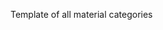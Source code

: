 <noinclude>Template of all material categories
{{OslTemplate:LIMS/Common/Template |id_postfix=mc}}
{{OslTemplate:Helper/Docu/FormTemplate}}
</noinclude><includeonly><!-- 
-->{{OslTemplate:LIMS/Common/Category/Header
  |category_group_name=Material
  |uuid={{{uuid|}}}
  |display_name={{{display_name|}}}
  |label_lang_code={{{label_lang_code|}}}
  |alternative_labels={{{alternative_labels|}}}
  |ontology_iri={{{ontology_iri|}}}
  |sub_category_of={{{sub_category_of|}}}
  |category_type={{{category_type|}}}
  |description={{{description|}}}
}}
{{OslTemplate:LIMS/Common/Category/Footer}}
</includeonly>